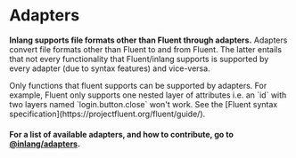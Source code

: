 
# Adapters

**Inlang supports file formats other than Fluent through adapters.** Adapters convert file formats other than Fluent to and from
Fluent. The latter entails that not every functionality that Fluent/inlang supports is supported
by every adapter (due to syntax features) and vice-versa.

<Callout type="warning">
  Only functions that fluent supports can be supported by adapters. For example,
  Fluent only supports one nested layer of attributes i.e. an `id` with two
  layers named `login.button.close` won't work. See the [Fluent syntax
  specification](https://projectfluent.org/fluent/guide/).
</Callout>

#### For a list of available adapters, and how to contribute, go to [@inlang/adapters](https://github.com/inlang/inlang/tree/main/packages/fluent-adapters).
